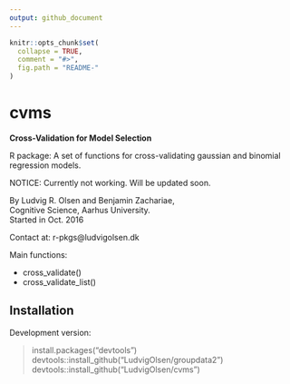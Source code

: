 ```yaml
---
output: github_document
---
```


<!-- README.md is generated from README.Rmd. Please edit that file -->

```r
knitr::opts_chunk$set(
  collapse = TRUE,
  comment = "#>",
  fig.path = "README-"
)
```

# cvms
**Cross-Validation for Model Selection**  

R package: A set of functions for cross-validating gaussian and binomial regression models.  

NOTICE: Currently not working. Will be updated soon.  

By Ludvig R. Olsen and Benjamin Zachariae,  
Cognitive Science, Aarhus University.  
Started in Oct. 2016 

Contact at:
r-pkgs@ludvigolsen.dk

Main functions:  

* cross_validate()
* cross_validate_list()  

## Installation  

Development version:  

> install.packages("devtools")  
> devtools::install_github("LudvigOlsen/groupdata2")  
> devtools::install_github("LudvigOlsen/cvms")  
